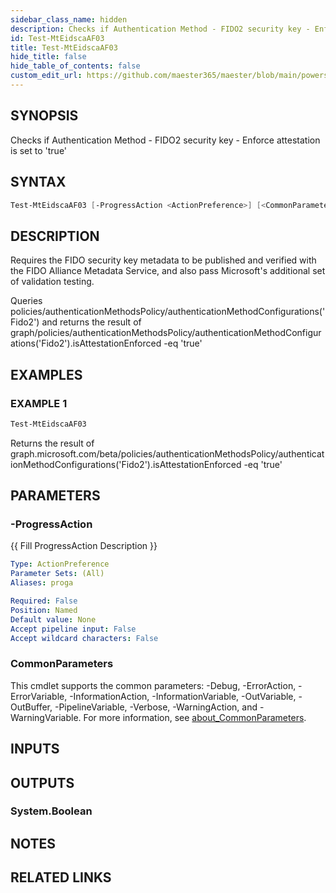 ```yaml
---
sidebar_class_name: hidden
description: Checks if Authentication Method - FIDO2 security key - Enforce attestation is set to 'true'
id: Test-MtEidscaAF03
title: Test-MtEidscaAF03
hide_title: false
hide_table_of_contents: false
custom_edit_url: https://github.com/maester365/maester/blob/main/powershell/public/Test-MtEidscaAF03.ps1
---
```


## SYNOPSIS

Checks if Authentication Method - FIDO2 security key - Enforce attestation is set to 'true'

## SYNTAX

```powershell
Test-MtEidscaAF03 [-ProgressAction <ActionPreference>] [<CommonParameters>]
```

## DESCRIPTION

Requires the FIDO security key metadata to be published and verified with the FIDO Alliance Metadata Service, and also pass Microsoft's additional set of validation testing.

Queries policies/authenticationMethodsPolicy/authenticationMethodConfigurations('Fido2')
and returns the result of
 graph/policies/authenticationMethodsPolicy/authenticationMethodConfigurations('Fido2').isAttestationEnforced -eq 'true'

## EXAMPLES

### EXAMPLE 1

```powershell
Test-MtEidscaAF03
```

Returns the result of graph.microsoft.com/beta/policies/authenticationMethodsPolicy/authenticationMethodConfigurations('Fido2').isAttestationEnforced -eq 'true'

## PARAMETERS

### -ProgressAction

\{\{ Fill ProgressAction Description \}\}

```yaml
Type: ActionPreference
Parameter Sets: (All)
Aliases: proga

Required: False
Position: Named
Default value: None
Accept pipeline input: False
Accept wildcard characters: False
```

### CommonParameters

This cmdlet supports the common parameters: -Debug, -ErrorAction, -ErrorVariable, -InformationAction, -InformationVariable, -OutVariable, -OutBuffer, -PipelineVariable, -Verbose, -WarningAction, and -WarningVariable. For more information, see [about_CommonParameters](http://go.microsoft.com/fwlink/?LinkID=113216).

## INPUTS

## OUTPUTS

### System.Boolean

## NOTES

## RELATED LINKS
